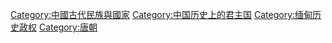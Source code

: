 {{Catnav|頁面分類|地理|国家|已不存在的國家|中國古代民族與國家}}
{{Catnav|頁面分類|各種主題的頁面分類|按國家分類|各國歷史|越南歷史}}
{{Catnav|頁面分類|各種主題的頁面分類|按國家分類|各國歷史|緬甸歷史}}
{{Catnav|頁面分類|各種主題的頁面分類|依中国各省来作的分类|中国各地历史|雲南歷史}}

{{catmore}}

[[Category:中國古代民族與國家|Category:中國古代民族與國家]]
[[Category:中国历史上的君主国|Category:中国历史上的君主国]]
[[Category:缅甸历史政权|Category:缅甸历史政权]]
[[Category:唐朝|Category:唐朝]]